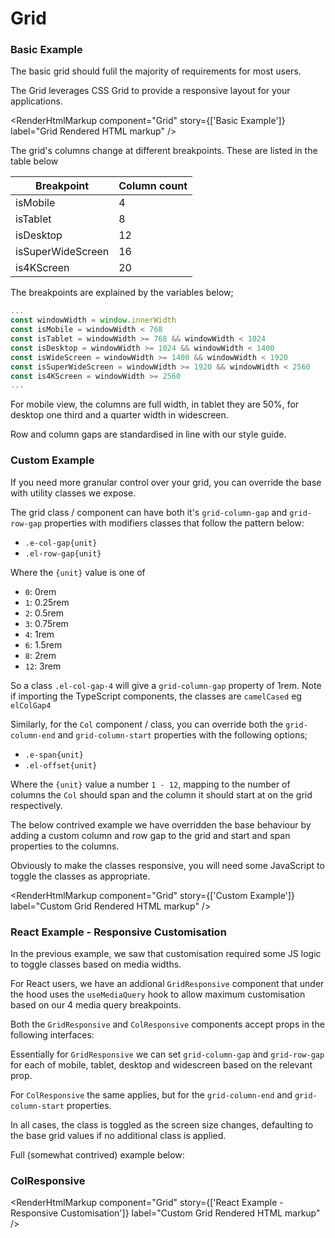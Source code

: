 
<Meta title="Grid" />

# Grid

### Basic Example

The basic grid should fulil the majority of requirements for most users.

The Grid leverages CSS Grid to provide a responsive layout for your applications.

<Canvas>
  <Story name="Basic Example">
    <Grid>
      <Col>
        <GridDemoBlock />
      </Col>
      <Col>
        <GridDemoBlock />
      </Col>
      <Col>
        <GridDemoBlock />
      </Col>
      <Col>
        <GridDemoBlock />
      </Col>
    </Grid>
  </Story>
</Canvas>

<RenderHtmlMarkup component="Grid" story={['Basic Example']} label="Grid Rendered HTML markup" />

The grid's columns change at different breakpoints. These are listed in the table below

Breakpoint | Column count
--- | ---
isMobile | 4
isTablet | 8
isDesktop | 12
isSuperWideScreen | 16
is4KScreen | 20

 The breakpoints are explained by the variables below;

```ts
...
const windowWidth = window.innerWidth
const isMobile = windowWidth < 768
const isTablet = windowWidth >= 768 && windowWidth < 1024
const isDesktop = windowWidth >= 1024 && windowWidth < 1400
const isWideScreen = windowWidth >= 1400 && windowWidth < 1920
const isSuperWideScreen = windowWidth >= 1920 && windowWidth < 2560
const is4KScreen = windowWidth >= 2560
...
```

For mobile view, the columns are full width, in tablet they are 50%, for desktop one third and a quarter width in widescreen.

Row and column gaps are standardised in line with our style guide.

### Custom Example

If you need more granular control over your grid, you can override the base with utility classes we expose.

The grid class / component can have both it's `grid-column-gap` and `grid-row-gap` properties with modifiers classes that follow the pattern below:

- `.e-col-gap{unit}`
- `.el-row-gap{unit}`

Where the `{unit}` value is one of

- `0`: 0rem
- `1`: 0.25rem
- `2`: 0.5rem
- `3`: 0.75rem
- `4`: 1rem
- `6`: 1.5rem
- `8`: 2rem
- `12`: 3rem

So a class `.el-col-gap-4` will give a `grid-column-gap` property of 1rem. Note if importing the TypeScript components, the classes are `camelCased` eg `elColGap4`

Similarly, for the `Col` component / class, you can override both the `grid-column-end` and `grid-column-start` properties with the following options;

- `.e-span{unit}`
- `.el-offset{unit}`

Where the `{unit}` value a number `1 - 12`, mapping to the number of columns the `Col` should span and the column it should start at on the grid respectively.

The below contrived example we have overridden the base behaviour by adding a custom column and row gap to the grid and start and span properties to the columns.

Obviously to make the classes responsive, you will need some JavaScript to toggle the classes as appropriate.

<Canvas>
  <Story name="Custom Example">
    <Grid className={cx(elColGap2, elRowGap3)}>
      <Col className={cx(elSpan12)}>
        <GridDemoBlock />
      </Col>
      <Col className={cx(elSpan8, elOffset4)}>
        <GridDemoBlock />
      </Col>
      <Col className={cx(elSpan4, elOffset4)}>
        <GridDemoBlock />
      </Col>
      <Col className={cx(elSpan4, elOffset8)}>
        <GridDemoBlock />
      </Col>
    </Grid>
  </Story>
</Canvas>

<RenderHtmlMarkup component="Grid" story={['Custom Example']} label="Custom Grid Rendered HTML markup" />

### React Example - Responsive Customisation

In the previous example, we saw that customisation required some JS logic to toggle classes based on media widths.

For React users, we have an addional `GridResponsive` component that under the hood uses the `useMediaQuery` hook to allow maximum customisation based on our 4 media query breakpoints.

Both the `GridResponsive` and `ColResponsive` components accept props in the following interfaces:

<ArgsTable of={GridResponsive} />

Essentially for `GridResponsive` we can set `grid-column-gap` and `grid-row-gap` for each of mobile, tablet, desktop and widescreen based on the relevant prop.

For `ColResponsive` the same applies, but for the `grid-column-end` and `grid-column-start` properties.

In all cases, the class is toggled as the screen size changes, defaulting to the base grid values if no additional class is applied.

Full (somewhat contrived) example below:

### ColResponsive 

<ArgsTable of={ColResponsive} />

<Canvas>
  <Story name="React Example - Responsive Customisation">
    <MediaStateProvider>
      <GridResponsive
        colGapMobile={1}
        colGapTablet={2}
        colGapDesktop={3}
        colGapWideScreen={4}
        rowGapMobile={1}
        rowGapTablet={2}
        rowGapDesktop={3}
        rowGapWideScreen={4}
      >
        <ColResponsive spanMobile={4} spanTablet={12} spanDesktop={6} spanWideScreen={4} offsetDesktop={6}>
          <GridDemoBlock />
        </ColResponsive>
        <ColResponsive spanMobile={4} spanTablet={12} spanDesktop={6} offsetDesktop={6}>
          <GridDemoBlock />
        </ColResponsive>
        <ColResponsive spanWideScreen={4}>
          <GridDemoBlock />
        </ColResponsive>
        <ColResponsive spanWideScreen={4}>
          <GridDemoBlock />
        </ColResponsive>
      </GridResponsive>
    </MediaStateProvider>
  </Story>
</Canvas>

<RenderHtmlMarkup
  component="Grid"
  story={['React Example - Responsive Customisation']}
  label="Custom Grid Rendered HTML markup"
/>
